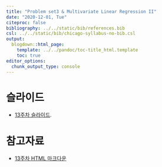 ---
title: "Problem set3 & Multivariate Linear Regression II"
date: "2020-12-01, Tue"
citeproc: false
bibliography: ../../static/bib/references.bib
csl: ../../static/bib/chicago-syllabus-no-bib.csl
output:
  blogdown::html_page:
    template: ../../pandoc/toc-title_html.template
    toc: true
editor_options: 
  chunk_output_type: console
---

# 슬라이드

- <i class="fas fa-file-pdf"></i> [13주차 슬라이드](/images/slides/w13_MLR2_slide.pdf).

# 참고자료

- <i class="fa fa-external-link-square-alt" aria-hidden="true"></i> [13주차 HTML 마크다운](/images/w13_MLR2.html)
